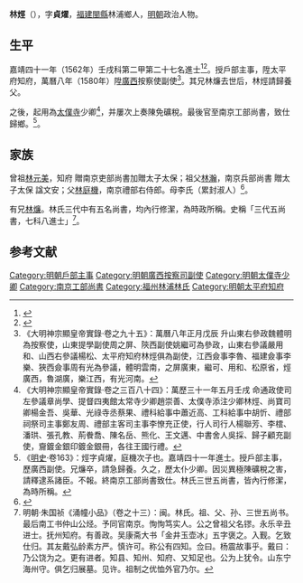 {{明清人物信息框
| 姓名 = 林烴
| 原名 =
| 圖片名稱= 
| 圖片大小 =
| 圖片說明 = 
| 最高職務 = 南京工部尚書
| 國家 = 大明 
| 爵位 =
| 籍貫 = 福建福州府閩縣
| 族裔 = 
| 字號 = 字貞燿
| 諡號 =
| 出生日期 = 嘉靖十九年（1540年）
| 出生地點 =
| 逝世日期 = 萬曆四十四年（1616年）
| 逝世地點 =
| 墓葬 =
| 配偶 = 
| 親屬 = 
| 出身 =
* 應天府鄉試第一百十五名
* 嘉靖四十一年壬戌科進士出身
| 經歷 =
| 著作 =  
}}
'''林烴'''（{{bd|1540年||1616年}}），字'''貞燿'''，[[福建|福建]][[閩縣|閩縣]]林浦鄉人，[[明朝|明朝]]政治人物。

== 生平 ==
嘉靖四十一年（1562年）壬戌科第二甲第二十七名進士<ref>{{Cite book|title=《皇明贡举考》卷五|author=[[张朝瑞|张朝瑞]]|publisher=《续修四库全书》史部第828册|year=|isbn=|location=|pages=}}</ref><ref>{{Cite book|title=贡举志五种 上|author=鲁小俊，江俊伟著|publisher=武汉大学出版社|year=2009|isbn=978-7-307-07043-1|location=武汉|pages=}}</ref>。授戶部主事，陞太平府知府，萬曆八年（1580年）陞[[廣西|廣西]]按察使副使<ref>《大明神宗顯皇帝實錄·卷之九十五》：萬曆八年正月戊辰 升山東右參政魏體明為按察使，山東提學副使周之屏、陝西副使姚繼可為參政，山東右參議嚴用和、山西右參議楊松、太平府知府林烴俱為副使，江西僉事李魯、福建僉事李樂、狹西僉事周有光為參議，體明雲南，之屏廣東，繼可、用和、松原省，烴廣西，魯湖廣，樂江西，有光河南。</ref>。其兄林燫去世后，林烴請歸養父。

之後，起用為[[太僕寺|太僕寺]]少卿<ref>《大明神宗顯皇帝實錄·卷之三百八十四》：萬歷三十一年五月壬戌 命通政使司左參議章尚學、提督四夷館太常寺少卿趙崇善、太僕寺添注少卿林烴、尚寶司卿楊金吾、吳華、光祿寺丞蔡果、禮科給事中蕭近高、工科給事中胡忻、禮部祠祭司主事鄭友周、禮部主客司主事李憭充正使，行人司行人楊聯芳、李橒、潘珙、張孔教、荊餋喬、陳名岳、熊化、王文邁、中書舍人吳採、歸子顧充副使，齎鍍金銀印鍍金銀冊，各往王國行禮。</ref>，并屢次上奏陳免礦稅。最後官至南京工部尚書，致仕歸鄉。<ref>《[[明史|明史]]·卷163》：烴字貞燿，庭機次子也。嘉靖四十一年進士。授戶部主事，歷廣西副使。兄燫卒，請急歸養。久之，歷太仆少卿。因災異極陳礦稅之害，請釋逮系諸臣。不報。終南京工部尚書致仕。林氏三世五尚書，皆內行修潔，為時所稱。</ref>。

== 家族 ==
曾祖[[林鏐|林元美]]，知府 贈南京吏部尚書加贈太子太保；祖父[[林瀚_(成化進士)|林瀚]]，南京兵部尚書 贈太子太保 諡文安；父[[林庭機|林庭機]]，南京禮部右侍郎。母李氏（累封淑人）<ref>{{Cite book|title=天一阁藏明代科举录选刊 登科录 点校本|author=龚延明主编|publisher=宁波出版社|year=2016|isbn=978-7-5526-2320-8|location=宁波|pages=|quote=《天一閣藏明代科舉錄選刊.登科錄》之《嘉靖四十一年壬戌科登科錄》}}</ref>。

有兄[[林燫|林燫]]。林氏三代中有五名尚書，均內行修潔，為時政所稱。史稱「三代五尚書，七科八進士」<ref>明朝·朱国祯《涌幢小品》（卷之十三）：闽。林氏。祖、父、孙、三世五尚书。最后南工书仲山公烃。予同官南京。恂恂笃实人。公之曾祖父名镠。永乐辛丑进士。抚州知府。有善政。吴康斋大书「金井玉壶冰」五字褒之。入觐。乞致仕归。其友戴弘龄素方严。慎许可。称公有四知。佥曰。杨震故事乎。戴曰：乃公饶为之。更有进者。知县、知州、知府、又知足也。公为上犹令。山东宁海州守。俱乞归展墓。见许。祖制之优恤外官乃尔。</ref>。

==参考文献==
{{wikisource|明史/卷163}}
{{reflist}}

{{林鏐家族}}
{{嘉靖四十一年壬戌科殿試金榜}}

{{DEFAULTSORT:Lin林}}
[[Category:明朝戶部主事|Category:明朝戶部主事]]
[[Category:明朝廣西按察司副使|Category:明朝廣西按察司副使]]
[[Category:明朝太僕寺少卿|Category:明朝太僕寺少卿]]
[[Category:南京工部尚書|Category:南京工部尚書]]
[[Category:福州林浦林氏|Category:福州林浦林氏]]
[[Category:明朝太平府知府|Category:明朝太平府知府]]
